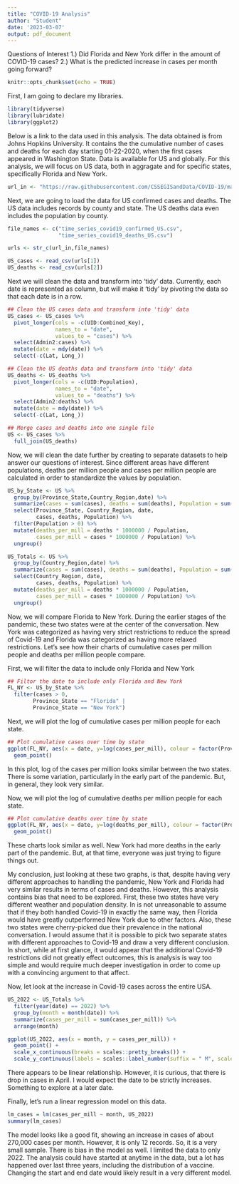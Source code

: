 ```yaml
---
title: "COVID-19 Analysis"
author: "Student"
date: '2023-03-07'
output: pdf_document
---
```


Questions of Interest
1.) Did Florida and New York differ in the amount of COVID-19 cases?
2.) What is the predicted increase in cases per month going forward?

```r
knitr::opts_chunk$set(echo = TRUE)
```

First, I am going to declare my libraries.

```r
library(tidyverse)
library(lubridate)
library(ggplot2)
```

Below is a link to the data used in this analysis.  The data obtained is from Johns Hopkins University.  It contains the the cumulative number of cases and deaths for each day starting 01-22-2020, when the first cases appeared in Washington State.  Data is available for US and globally.  For this analysis, we will focus on US data, both in aggragate and for specific states, specifically Florida and New York.  

```r
url_in <- "https://raw.githubusercontent.com/CSSEGISandData/COVID-19/master/csse_covid_19_data/csse_covid_19_time_series/"

```

Next, we are going to load the data for US confirmed cases and deaths.  The US data includes records by county and state.  The US deaths data even includes the population by county.

```r
file_names <- c("time_series_covid19_confirmed_US.csv",
                "time_series_covid19_deaths_US.csv")

urls <- str_c(url_in,file_names)

US_cases <- read_csv(urls[1])
US_deaths <- read_csv(urls[2])
```
Next we will clean the data and transform into 'tidy' data.  Currently, each date is represented as column, but will make it 'tidy' by pivoting the data so that each date is in a row.

```r
## Clean the US cases data and transform into 'tidy' data
US_cases <- US_cases %>%
  pivot_longer(cols = -c(UID:Combined_Key),
               names_to = "date",
               values_to = "cases") %>%
  select(Admin2:cases) %>%
  mutate(date = mdy(date)) %>%
  select(-c(Lat, Long_))

## Clean the US deaths data and transform into 'tidy' data
US_deaths <- US_deaths %>%
  pivot_longer(cols = -c(UID:Population),
               names_to = "date",
               values_to = "deaths") %>%
  select(Admin2:deaths) %>%
  mutate(date = mdy(date)) %>%
  select(-c(Lat, Long_))

## Merge cases and deaths into one single file
US <- US_cases %>%
  full_join(US_deaths)
```

Now, we will clean the date further by creating to separate datasets to help answer our questions of interest.  Since different areas have different populations, deaths per million people and cases per million people are calculated in order to standardize the values by population.

```r
US_by_State <- US %>%
  group_by(Province_State,Country_Region,date) %>%
  summarize(cases = sum(cases), deaths = sum(deaths), Population = sum(Population)) %>%
  select(Province_State, Country_Region, date,
         cases, deaths, Population) %>%
  filter(Population > 0) %>%
  mutate(deaths_per_mill = deaths * 1000000 / Population,
         cases_per_mill = cases * 1000000 / Population) %>%
  ungroup()

US_Totals <- US %>%
  group_by(Country_Region,date) %>%
  summarize(cases = sum(cases), deaths = sum(deaths), Population = sum(Population)) %>%
  select(Country_Region, date,
         cases, deaths, Population) %>%
  mutate(deaths_per_mill = deaths * 1000000 / Population,
         cases_per_mill = cases * 1000000 / Population) %>%
  ungroup()
```

Now, we will compare Florida to New York.  During the earlier stages of the pandemic, these two states were at the center of the conversation.  New York was categorized as having very strict restrictions to reduce the spread of Covid-19 and Florida was categorized as having more relaxed restrictions. Let's see how their charts of cumulative cases per million people and deaths per million people compare.

First, we will filter the data to include only Florida and New York
```r
## Filtor the date to include only Florida and New York
FL_NY <- US_by_State %>%
  filter(cases > 0,
        Province_State == "Florida" |
        Province_State == "New York")
```

Next, we will plot the log of cumulative cases per million people for each state.

```r
## Plot cumulative cases over time by state
ggplot(FL_NY, aes(x = date, y=log(cases_per_mill), colour = factor(Province_State))) +
  geom_point()
```
In this plot, log of the cases per million looks similar between the two states.  There is some variation, particularly in the early part of the pandemic. But, in general, they look very similar.

Now, we will plot the log of cumulative deaths per million people for each state.

```r
## Plot cumulative deaths over time by state
ggplot(FL_NY, aes(x = date, y=log(deaths_per_mill), colour = factor(Province_State))) +
  geom_point()
```

These charts look similar as well.  New York had more deaths in the early part of the pandemic.  But, at that time, everyone was just trying to figure things out.

My conclusion, just looking at these two graphs, is that, despite having very different approaches to handling the pandemic, New York and Florida had very similar results in terms of cases and deaths.  However, this analysis contains bias that need to be explored.  First, these two states have very different weather and population density.  In is not unreasonable to assume that if they both handled Covid-19 in exactly the same way, then Florida would have greatly outperformed New York due to other factors.  Also, these two states were cherry-picked due their prevalence in the national conversation.  I would assume that it is possible to pick two separate states with different approaches to Covid-19 and draw a very different conclusion.  In short, while at first glance, it would appear that the additional Covid-19 restrictions did not greatly effect outcomes, this is analysis is way too simple and would require much deeper investigation in order to come up with a convincing argument to that affect.

Now, let look at the increase in Covid-19 cases across the entire USA.

```r
US_2022 <- US_Totals %>%
  filter(year(date) == 2022) %>%
  group_by(month = month(date)) %>%
  summarize(cases_per_mill = sum(cases_per_mill)) %>%
  arrange(month)

ggplot(US_2022, aes(x = month, y = cases_per_mill)) +
  geom_point() + 
  scale_x_continuous(breaks = scales::pretty_breaks()) +
  scale_y_continuous(labels = scales::label_number(suffix = " M", scale = 1e-6))
```

There appears to be linear relationship.  However, it is curious, that there is drop in cases in April.  I would expect the date to be strictly increases.  Something to explore at a later date.

Finally, let's run a linear regression model on this data.

```r
lm_cases = lm(cases_per_mill ~ month, US_2022)
summary(lm_cases)
```

The model looks like a good fit, showing an increase in cases of about 270,000 cases per month.  However, it is only 12 records.  So, it is a very small sample.  There is bias in the model as well.  I limited the data to only 2022.  The analysis could have started at anytime in the data, but a lot has happened over last three years, including the distribution of a vaccine. Changing the start and end date would likely result in a very different model.



